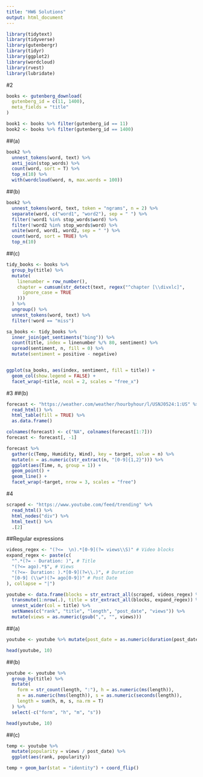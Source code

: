 ---
title: "HW6 Solutions"
output: html_document
---

```{r message=FALSE, warning=FALSE}
library(tidytext)
library(tidyverse)
library(gutenbergr)
library(tidyr)
library(ggplot2)
library(wordcloud)
library(rvest)
library(lubridate)
```

#2
```{r}
books <- gutenberg_download(
  gutenberg_id = c(11, 1400),
  meta_fields = "title"
)

book1 <- books %>% filter(gutenberg_id == 11)
book2 <- books %>% filter(gutenberg_id == 1400)
```

##(a)
```{r}
book2 %>%
  unnest_tokens(word, text) %>%
  anti_join(stop_words) %>%
  count(word, sort = T) %>%
  top_n(10) %>%
  with(wordcloud(word, n, max.words = 100))
```

##(b)
```{r}
book2 %>%
  unnest_tokens(word, text, token = "ngrams", n = 2) %>%
  separate(word, c("word1", "word2"), sep = " ") %>%
  filter(!word1 %in% stop_words$word) %>%
  filter(!word2 %in% stop_words$word) %>%
  unite(word, word1, word2, sep = " ") %>%
  count(word, sort = TRUE) %>%
  top_n(10)
```


##(c)
```{r}
tidy_books <- books %>%
  group_by(title) %>%
  mutate(
    linenumber = row_number(),
    chapter = cumsum(str_detect(text, regex("^chapter [\\divxlc]",
      ignore_case = TRUE
    )))
  ) %>%
  ungroup() %>%
  unnest_tokens(word, text) %>%
  filter(!word == "miss")

sa_books <- tidy_books %>%
  inner_join(get_sentiments("bing")) %>%
  count(title, index = linenumber %/% 80, sentiment) %>%
  spread(sentiment, n, fill = 0) %>%
  mutate(sentiment = positive - negative)


ggplot(sa_books, aes(index, sentiment, fill = title)) +
  geom_col(show.legend = FALSE) +
  facet_wrap(~title, ncol = 2, scales = "free_x")
```


#3
##(b)
```{r}
forecast <- "https://weather.com/weather/hourbyhour/l/USNJ0524:1:US" %>%
  read_html() %>%
  html_table(fill = TRUE) %>%
  as.data.frame()

colnames(forecast) <- c("NA", colnames(forecast[1:7]))
forecast <- forecast[, -1]

forecast %>%
  gather(c(Temp, Humidity, Wind), key = target, value = n) %>%
  mutate(n = as.numeric(str_extract(n, "[0-9]{1,2}"))) %>%
  ggplot(aes(Time, n, group = 1)) +
  geom_point() +
  geom_line() +
  facet_wrap(~target, nrow = 3, scales = "free")
```


#4

```{r}
scraped <- "https://www.youtube.com/feed/trending" %>%
  read_html() %>%
  html_nodes("div") %>%
  html_text() %>%
  .[2]
```

##Regular expressions
```{r}
videos_regex <- "(?<=  \n).*[0-9](?= views\\S)" # Video blocks
expand_regex <- paste(c(
  "^.*(?= - Duration: )", # Title
  "(?<= ago).*$", # Views
  "(?<=- Duration: ).*[0-9](?=\\.)", # Duration
  "[0-9] (\\w*)(?= ago[0-9])" # Post Date
), collapse = "|")
```

```{r message=FALSE, warning=FALSE}
youtube <- data.frame(blocks = str_extract_all(scraped, videos_regex) %>% unlist()) %>%
  transmute(1:nrow(.), title = str_extract_all(blocks, expand_regex)) %>%
  unnest_wider(col = title) %>%
  setNames(c("rank", "title", "length", "post_date", "views")) %>%
  mutate(views = as.numeric(gsub(",", "", views)))
```

##(a)
```{r}
youtube <- youtube %>% mutate(post_date = as.numeric(duration(post_date))/86400)

head(youtube, 10)
```

##(b)
```{r message=FALSE, warning=FALSE}
youtube <- youtube %>%
  group_by(title) %>%
  mutate(
    form = str_count(length, ":"), h = as.numeric(ms(length)),
    m = as.numeric(hms(length)), s = as.numeric(seconds(length)),
    length = sum(h, m, s, na.rm = T)
  ) %>%
  select(-c("form", "h", "m", "s"))

head(youtube, 10)
```

##(c)
```{r}
temp <- youtube %>%
  mutate(popularity = views / post_date) %>%
  ggplot(aes(rank, popularity))

temp + geom_bar(stat = "identity") + coord_flip()
```
